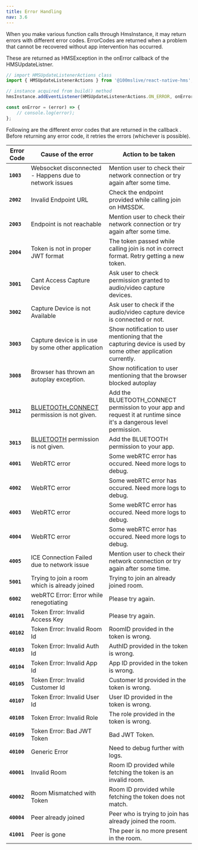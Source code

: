 ```yaml
---
title: Error Handling
nav: 3.6
---
```


When you make various function calls through HmsInstance, it may return errors with different error codes. ErrorCodes are returned when a problem that cannot be recovered without app intervention has occurred.

These are returned as HMSException in the onError callback of the HMSUpdateListner.

```js
// import HMSUpdateListenerActions class
import { HMSUpdateListenerActions } from '@100mslive/react-native-hms';

// instance acquired from build() method
hmsInstance.addEventListener(HMSUpdateListenerActions.ON_ERROR, onError);

const onError = (error) => {
    // console.log(error);
};
```

Following are the different error codes that are returned in the callback . Before returning any error code, it retries the errors (whichever is possible).

| Error Code  | Cause of the error                                     | Action to be taken                                                                                          |
| ----------- | ------------------------------------------------------ | ----------------------------------------------------------------------------------------------------------- |
| **`1003`**  | Websocket disconnected - Happens due to network issues | Mention user to check their network connection or try again after some time.                                |
| **`2002`**  | Invalid Endpoint URL                                   | Check the endpoint provided while calling join on HMSSDK.                                                   |
| **`2003`**  | Endpoint is not reachable                              | Mention user to check their network connection or try again after some time.                                |
| **`2004`**  | Token is not in proper JWT format                      | The token passed while calling join is not in correct format. Retry getting a new token.                    |
| **`3001`**  | Cant Access Capture Device                             | Ask user to check permission granted to audio/video capture devices.                                        |
| **`3002`**  | Capture Device is not Available                        | Ask user to check if the audio/video capture device is connected or not.                                    |
| **`3003`**  | Capture device is in use by some other application     | Show notification to user mentioning that the capturing device is used by some other application currently. |
| **`3008`**  | Browser has thrown an autoplay exception.              | Show notification to user mentioning that the browser blocked autoplay                                      |
| **`3012`**  | [BLUETOOTH_CONNECT](https://developer.android.com/reference/android/Manifest.permission#BLUETOOTH_CONNECT) permission is not given.| Add the BLUETOOTH_CONNECT permission to your app and request it at runtime since it's a dangerous level permission.|
| **`3013`**  | [BLUETOOTH](https://developer.android.com/reference/android/Manifest.permission#BLUETOOTH) permission is not given.                     | Add the BLUETOOTH permission to your app.|
| **`4001`**  | WebRTC error                                           | Some webRTC error has occured. Need more logs to debug.                                                     |
| **`4002`**  | WebRTC error                                           | Some webRTC error has occured. Need more logs to debug.                                                     |
| **`4003`**  | WebRTC error                                           | Some webRTC error has occured. Need more logs to debug.                                                     |
| **`4004`**  | WebRTC error                                           | Some webRTC error has occured. Need more logs to debug.                                                     |
| **`4005`**  | ICE Connection Failed due to network issue             | Mention user to check their network connection or try again after some time.                                |
| **`5001`**  | Trying to join a room which is already joined          | Trying to join an already joined room.                                                                      |
| **`6002`**  | webRTC Error: Error while renegotiating                | Please try again.                                                                                           |
| **`40101`** | Token Error: Invalid Access Key                        | Please try again.                                                                                           |
| **`40102`** | Token Error: Invalid Room Id                           | RoomID provided in the token is wrong.                                                                      |
| **`40103`** | Token Error: Invalid Auth Id                           | AuthID provided in the token is wrong.                                                                      |
| **`40104`** | Token Error: Invalid App Id                            | App ID provided in the token is wrong.                                                                      |
| **`40105`** | Token Error: Invalid Customer Id                       | Customer Id provided in the token is wrong.                                                                 |
| **`40107`** | Token Error: Invalid User Id                           | User ID provided in the token is wrong.                                                                     |
| **`40108`** | Token Error: Invalid Role                              | The role provided in the token is wrong.                                                                    |
| **`40109`** | Token Error: Bad JWT Token                             | Bad JWT Token.                                                                                              |
| **`40100`** | Generic Error                                          | Need to debug further with logs.                                                                            |
| **`40001`** | Invalid Room                                           | Room ID provided while fetching the token is an invalid room.                                               |
| **`40002`** | Room Mismatched with Token                             | Room ID provided while fetching the token does not match.                                                   |
| **`40004`** | Peer already joined                                    | Peer who is trying to join has already joined the room.                                                     |
| **`41001`** | Peer is gone                                           | The peer is no more present in the room.                                                                    |
